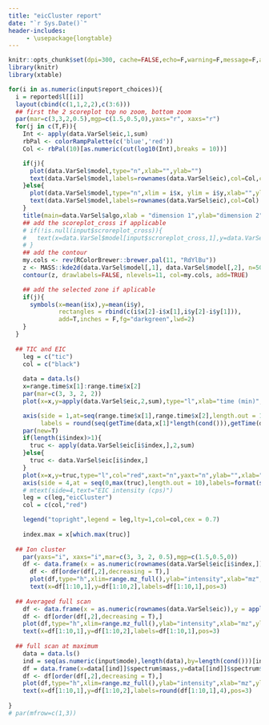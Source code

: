 ```yaml
---
title: "eicCluster report"
date: "`r Sys.Date()`"
header-includes:
     - \usepackage{longtable}
---
```



```r
knitr::opts_chunk$set(dpi=300, cache=FALSE,echo=F,warning=F,message=F,autodep=T,fig.height=7,fig.width=7,dpi=300)
library(knitr)
library(xtable)
```


```r

for(i in as.numeric(input$report_choices)){
  i = reported$l[[i]]
  layout(cbind(c(1,1,2,2),c(3:6)))
  ## first the 2 scoreplot top no zoom, bottom zoom
  par(mar=c(3,3,2,0.5),mgp=c(1.5,0.5,0),yaxs="r", xaxs="r")
  for(j in c(T,F)){ 
    Int <- apply(data.VarSel$eic,1,sum)
    rbPal <- colorRampPalette(c('blue','red'))
    Col <- rbPal(10)[as.numeric(cut(log10(Int),breaks = 10))]

    if(j){
      plot(data.VarSel$model,type="n",xlab="",ylab="")
      text(data.VarSel$model,labels=rownames(data.VarSel$eic),col=Col,cex = 0.5)
    }else{
      plot(data.VarSel$model,type="n",xlim = i$x, ylim = i$y,xlab="",ylab="")
      text(data.VarSel$model,labels=rownames(data.VarSel$eic),col=Col)
    }
    title(main=data.VarSel$algo,xlab = "dimension 1",ylab="dimension 2")
    ## add the scoreplot_cross if applicable
    # if(!is.null(input$scroreplot_cross)){
    #   text(x=data.VarSel$model[input$scroreplot_cross,1],y=data.VarSel$model[input$scroreplot_cross,2],labels="X",col="darkgreen",cex=3)
    # }
    ## add the contour
    my.cols <- rev(RColorBrewer::brewer.pal(11, "RdYlBu"))
    z <- MASS::kde2d(data.VarSel$model[,1], data.VarSel$model[,2], n=50)
    contour(z, drawlabels=FALSE, nlevels=11, col=my.cols, add=TRUE)

    ## add the selected zone if aplicable
    if(j){
      symbols(x=mean(i$x),y=mean(i$y),
              rectangles = rbind(c(i$x[2]-i$x[1],i$y[2]-i$y[1])),
              add=T,inches = F,fg="darkgreen",lwd=2)
    }
  }
  
  ## TIC and EIC
    leg = c("tic")
    col = c("black")
    
    data = data.ls()
    x=range.time$x[1]:range.time$x[2]
    par(mar=c(3, 3, 2, 2))
    plot(x=x,y=apply(data.VarSel$eic,2,sum),type="l",xlab="time (min)",ylab="TIC intensity (cps)",xaxt="n")

    axis(side = 1,at=seq(range.time$x[1],range.time$x[2],length.out = 10),
         labels = round(seq(getTime(data,x[1]*length(cond())),getTime(data,x[length(x)]*length(cond())),length.out = 10),2))
    par(new=T)
    if(length(i$index)>1){
      truc <- apply(data.VarSel$eic[i$index,],2,sum)
    }else{
      truc <- data.VarSel$eic[i$index,]
    }
    plot(x=x,y=truc,type="l",col="red",xaxt="n",yaxt="n",ylab="",xlab="")
    axis(side = 4,at = seq(0,max(truc),length.out = 10),labels=format(seq(0,max(truc),length.out = 10),scientific = T,digits = 2),col = 2,col.ticks = 2)
    # mtext(side=4,text="EIC intensity (cps)")
    leg = c(leg,"eicCluster")
    col = c(col,"red")

    legend("topright",legend = leg,lty=1,col=col,cex = 0.7)
    
    index.max = x[which.max(truc)]
    
  ## Ion cluster
    par(yaxs="i", xaxs="i",mar=c(3, 3, 2, 0.5),mgp=c(1.5,0.5,0))
    df <- data.frame(x = as.numeric(rownames(data.VarSel$eic[i$index,])),y = apply(data.VarSel$eic[i$index,],1,sum))
      df <- df[order(df[,2],decreasing = T),]
      plot(df,type="h",xlim=range.mz_full(),ylab="intensity",xlab="mz",ylim=c(0,df[1,2]*1.2),main="Selected ion cluster")
      text(x=df[1:10,1],y=df[1:10,2],labels=df[1:10,1],pos=3)
      
  ## Averaged full scan
    df <- data.frame(x = as.numeric(rownames(data.VarSel$eic)),y = apply(data.VarSel$eic,1,sum))
    df <- df[order(df[,2],decreasing = T),]
    plot(df,type="h",xlim=range.mz_full(),ylab="intensity",xlab="mz",ylim=c(0,df[1,2]*1.2),main="Averaged full scan")
    text(x=df[1:10,1],y=df[1:10,2],labels=df[1:10,1],pos=3)
    
  ## full scan at maximum
    data = data.ls()
    ind = seq(as.numeric(input$mode),length(data),by=length(cond()))[index.max] ## truc refer to the TIC EIC spectrum defined before
    df = data.frame(x=data[[ind]]$spectrum$mass,y=data[[ind]]$spectrum$intensity)
    df <- df[order(df[,2],decreasing = T),]
    plot(df,type="h",xlim=range.mz_full(),ylab="intensity",xlab="mz",ylim=c(0,df[1,2]*1.2),main="Full scan at cluster EIC maximum")
    text(x=df[1:10,1],y=df[1:10,2],labels=round(df[1:10,1],4),pos=3)
  
}
# par(mfrow=c(1,3))

```
  

